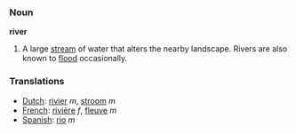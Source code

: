 === Noun ===

'''river'''

#A large [[stream]] of water that alters the nearby landscape.  Rivers are also known to [[flood]] occasionally.

=== Translations ===
*[[Dutch]]: [[rivier]] ''m'', [[stroom]] ''m''
*[[French]]: [[rivière]] ''f'', [[fleuve]] ''m''
*[[Spanish]]: [[rio]] ''m''